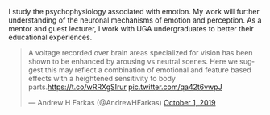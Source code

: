 

I study the psychophysiology associated with emotion. My work will further understanding of the neuronal mechanisms of emotion and perception. As a mentor and guest lecturer, I work with UGA undergraduates to better their educational experiences. 


<blockquote class="twitter-tweet"><p lang="en" dir="ltr">A voltage recorded over brain areas specialized for vision has been shown to be enhanced by arousing vs neutral scenes. Here we suggest this may reflect a combination of emotional and feature based effects with a heightened sensitivity to body parts.<a href="https://t.co/wRRXgSIrur">https://t.co/wRRXgSIrur</a> <a href="https://t.co/qa42t6vwpJ">pic.twitter.com/qa42t6vwpJ</a></p>&mdash; Andrew H Farkas (@AndrewHFarkas) <a href="https://twitter.com/AndrewHFarkas/status/1179096150328008704?ref_src=twsrc%5Etfw">October 1, 2019</a></blockquote> <script async src="https://platform.twitter.com/widgets.js" charset="utf-8"></script>
